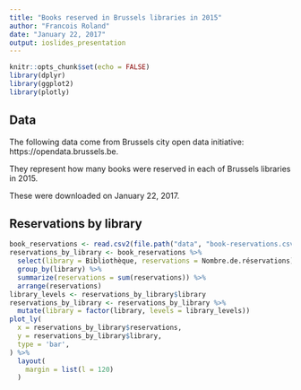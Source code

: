 ```yaml
---
title: "Books reserved in Brussels libraries in 2015"
author: "Francois Roland"
date: "January 22, 2017"
output: ioslides_presentation
---
```


```r
knitr::opts_chunk$set(echo = FALSE)
library(dplyr)
library(ggplot2)
library(plotly)
```

## Data

The following data come from Brussels city open data initiative: https://opendata.brussels.be.

They represent how many books were reserved in each of Brussels libraries in 2015.

These were downloaded on January 22, 2017.

## Reservations by library

```r
book_reservations <- read.csv2(file.path("data", "book-reservations.csv"), stringsAsFactors = FALSE)
reservations_by_library <- book_reservations %>%
  select(library = Bibliothèque, reservations = Nombre.de.réservations) %>%
  group_by(library) %>%
  summarize(reservations = sum(reservations)) %>%
  arrange(reservations)
library_levels <- reservations_by_library$library
reservations_by_library <- reservations_by_library %>%
  mutate(library = factor(library, levels = library_levels))
plot_ly(
  x = reservations_by_library$reservations,
  y = reservations_by_library$library,
  type = 'bar',
) %>%
  layout(
    margin = list(l = 120)
  )
```

